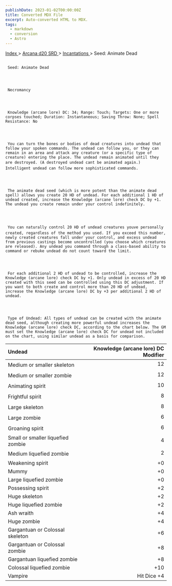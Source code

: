 ```yaml
---
publishDate: 2023-01-02T00:00:00Z
title: Converted MDX File
excerpt: Auto-converted HTML to MDX.
tags:
  - markdown
  - conversion
  - Astro
---
```


[
Index
](-index) >
[
Arcana d20 SRD
](arcana-d20-srd-index) >
[
Incantations
](arcana-d20-srd-incantations-index) > Seed: Animate Dead

##

     Seed: Animate Dead




     Necromancy




     Knowledge (arcane lore) DC: 34; Range: Touch; Targets: One or more corpses touched; Duration: Instantaneous; Saving Throw: None; Spell Resistance: No




     You can turn the bones or bodies of dead creatures into undead that follow your spoken commands. The undead can follow you, or they can remain in an area and attack any creature (or a specific type of creature) entering the place. The undead remain animated until they are destroyed. (A destroyed undead cant be animated again.) Intelligent undead can follow more sophisticated commands.




     The animate dead seed (which is more potent than the animate dead spell) allows you create 20 HD of undead. For each additional 1 HD of undead created, increase the Knowledge (arcane lore) check DC by +1. The undead you create remain under your control indefinitely.




     You can naturally control 20 HD of undead creatures youve personally created, regardless of the method you used. If you exceed this number, newly created creatures fall under your control, and excess undead from previous castings become uncontrolled (you choose which creatures are released). Any undead you command through a class-based ability to command or rebuke undead do not count toward the limit.




     For each additional 2 HD of undead to be controlled, increase the Knowledge (arcane lore) check DC by +1. Only undead in excess of 20 HD created with this seed can be controlled using this DC adjustment. If you want to both create and control more than 20 HD of undead, increase the Knowledge (arcane lore) DC by +3 per additional 2 HD of undead.




     Type of Undead: All types of undead can be created with the animate dead seed, although creating more powerful undead increases the Knowledge (arcane lore) check DC, according to the chart below. The GM must set the Knowledge (arcane lore) check DC for undead not included on the chart, using similar undead as a basis for comparison.

| Undead                            | Knowledge (arcane lore) DC Modifier |
| :-------------------------------- | ----------------------------------: |
| Medium or smaller skeleton        |                                  12 |
| Medium or smaller zombie          |                                  12 |
| Animating spirit                  |                                  10 |
| Frightful spirit                  |                                   8 |
| Large skeleton                    |                                   8 |
| Large zombie                      |                                   6 |
| Groaning spirit                   |                                   6 |
| Small or smaller liquefied zombie |                                   4 |
| Medium liquefied zombie           |                                   2 |
| Weakening spirit                  |                                  +0 |
| Mummy                             |                                  +0 |
| Large liquefied zombie            |                                  +0 |
| Possessing spirit                 |                                  +2 |
| Huge skeleton                     |                                  +2 |
| Huge liquefied zombie             |                                  +2 |
| Ash wraith                        |                                  +4 |
| Huge zombie                       |                                  +4 |
| Gargantuan or Colossal skeleton   |                                  +6 |
| Gargantuan or Colossal zombie     |                                  +8 |
| Gargantuan liquefied zombie       |                                  +8 |
| Colossal liquefied zombie         |                                 +10 |
| Vampire                           |                         Hit Dice +4 |
